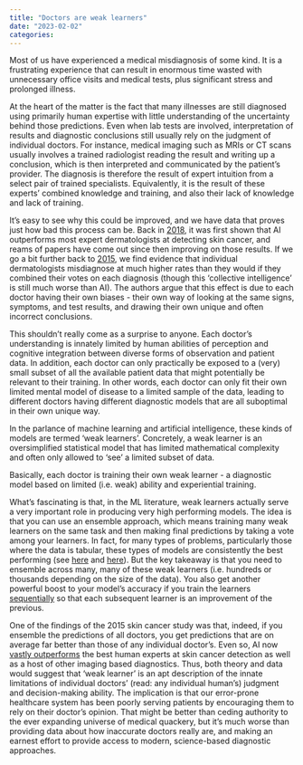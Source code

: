 ```yaml
---
title: "Doctors are weak learners"
date: "2023-02-02"
categories:
---
```


Most of us have experienced a medical misdiagnosis of some kind. It is a frustrating experience that can result in enormous time wasted with unnecessary office visits and medical tests, plus significant stress and prolonged illness.

At the heart of the matter is the fact that many illnesses are still diagnosed using primarily human expertise with little understanding of the uncertainty behind those predictions. Even when lab tests are involved, interpretation of results and diagnostic conclusions still usually rely on the judgment of individual doctors. For instance, medical imaging such as MRIs or CT scans usually involves a trained radiologist reading the result and writing up a conclusion, which is then interpreted and communicated by the patient's provider. The diagnosis is therefore the result of expert intuition from a select pair of trained specialists. Equivalently, it is the result of these experts' combined knowledge and training, and also their lack of knowledge and lack of training.

It’s easy to see why this could be improved, and we have data that proves just how bad this process can be. Back in [2018](https://www.annalsofoncology.org/article/S0923-7534(19)34105-5/fulltext), it was first shown that AI outperforms most expert dermatologists at detecting skin cancer, and reams of papers have come out since then improving on those results. If we go a bit further back to [2015](https://jamanetwork.com/journals/jamadermatology/fullarticle/2464932), we find evidence that individual dermatologists misdiagnose at much higher rates than they would if they combined their votes on each diagnosis (though this ‘collective intelligence’ is still much worse than AI). The authors argue that this effect is due to each doctor having their own biases - their own way of looking at the same signs, symptoms, and test results, and drawing their own unique and often incorrect conclusions.

This shouldn't really come as a surprise to anyone. Each doctor's understanding is innately limited by human abilities of perception and cognitive integration between diverse forms of observation and patient data. In addition, each doctor can only practically be exposed to a (very) small subset of all the available patient data that might potentially be relevant to their training. In other words, each doctor can only fit their own limited mental model of disease to a limited sample of the data, leading to different doctors having different diagnostic models that are all suboptimal in their own unique way.

In the parlance of machine learning and artificial intelligence, these kinds of models are termed 'weak learners'. Concretely, a weak learner is an oversimplified statistical model that has limited mathematical complexity and often only allowed to 'see' a limited subset of data.

Basically, each doctor is training their own weak learner - a diagnostic model based on limited (i.e. weak) ability and experiential training.

What’s fascinating is that, in the ML literature, weak learners actually serve a very important role in producing very high performing models. The idea is that you can use an ensemble approach, which means training many weak learners on the same task and then making final predictions by taking a vote among your learners. In fact, for many types of problems, particularly those where the data is tabular, these types of models are consistently the best performing (see [here](https://arxiv.org/abs/2106.03253) and [here](https://arxiv.org/abs/2207.08815)). But the key takeaway is that you need to ensemble across many, many of these weak learners (i.e. hundreds or thousands depending on the size of the data). You also get another powerful boost to your model’s accuracy if you train the learners [sequentially](https://arxiv.org/pdf/1106.0257.pdf) so that each subsequent learner is an improvement of the previous.

One of the findings of the 2015 skin cancer study was that, indeed, if you ensemble the predictions of all doctors, you get predictions that are on average far better than those of any individual doctor's. Even so, AI now [vastly outperforms](https://doi.org/10.3390/app112210593) the best human experts at skin cancer detection as well as a host of other imaging based diagnostics. Thus, both theory and data would suggest that 'weak learner' is an apt description of the innate limitations of individual doctors' (read: any individual human’s) judgment and decision-making ability. The implication is that our error-prone healthcare system has been poorly serving patients by encouraging them to rely on their doctor’s opinion. That might be better than ceding authority to the ever expanding universe of medical quackery, but it’s much worse than providing data about how inaccurate doctors really are, and making an earnest effort to provide access to modern, science-based diagnostic approaches.

